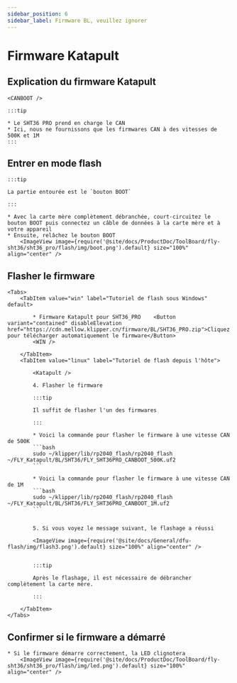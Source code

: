 ```yaml
---
sidebar_position: 6
sidebar_label: Firmware BL, veuillez ignorer
---
```







# Firmware Katapult

## Explication du firmware Katapult

    <CANBOOT />

    :::tip

    * Le SHT36 PRO prend en charge le CAN
    * Ici, nous ne fournissons que les firmwares CAN à des vitesses de 500K et 1M
    :::

## Entrer en mode flash

    :::tip

    La partie entourée est le `bouton BOOT`

    :::

    * Avec la carte mère complètement débranchée, court-circuitez le bouton BOOT puis connectez un câble de données à la carte mère et à votre appareil
    * Ensuite, relâchez le bouton BOOT
        <ImageView image={require('@site/docs/ProductDoc/ToolBoard/fly-sht36/sht36_pro/flash/img/boot.png').default} size="100%" align="center" />

## Flasher le firmware
    <Tabs>
        <TabItem value="win" label="Tutoriel de flash sous Windows" default>

            * Firmware Katapult pour SHT36_PRO    <Button variant="contained" disableElevation href="https://cdn.mellow.klipper.cn/firmware/BL/SHT36_PRO.zip">Cliquez pour télécharger automatiquement le firmware</Button>
            <WIN />

        </TabItem>
        <TabItem value="linux" label="Tutoriel de flash depuis l'hôte">
            
            <Katapult />

            4. Flasher le firmware

            :::tip

            Il suffit de flasher l'un des firmwares

            :::

            * Voici la commande pour flasher le firmware à une vitesse CAN de 500K
            ```bash
            sudo ~/klipper/lib/rp2040_flash/rp2040_flash ~/FLY_Katapult/BL/SHT36/FLY_SHT36PRO_CANBOOT_500K.uf2
            ```
                       
            * Voici la commande pour flasher le firmware à une vitesse CAN de 1M
            ```bash
            sudo ~/klipper/lib/rp2040_flash/rp2040_flash ~/FLY_Katapult/BL/SHT36/FLY_SHT36PRO_CANBOOT_1M.uf2
            ```


            5. Si vous voyez le message suivant, le flashage a réussi

            <ImageView image={require('@site/docs/General/dfu-flash/img/flash3.png').default} size="100%" align="center" />


            :::tip

            Après le flashage, il est nécessaire de débrancher complètement la carte mère.

            :::

        </TabItem>
    </Tabs>

## Confirmer si le firmware a démarré

    * Si le firmware démarre correctement, la LED clignotera
        <ImageView image={require('@site/docs/ProductDoc/ToolBoard/fly-sht36/sht36_pro/flash/img/led.png').default} size="100%" align="center" />